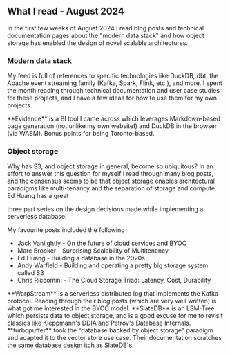 
## What I read - August 2024

In the first few weeks of August 2024 I read blog posts and technical
documentation pages about the "modern data stack" and how object storage has
enabled the design of novel scalable architectures.

### Modern data stack

My feed is full of references to specific technologies like DuckDB, dbt, the
Apache event streaming family (Kafka, Spark, Flink, etc.), and more. I spent the
month reading through technical documentation and user case studies for these
projects, and I have a few ideas for how to use them for my own projects.


<Link to="https://evidence.dev/" target="_blank">**Evidence**</Link>
is a BI tool I came across which leverages Markdown-based page generation (not 
unlike my own website!) and DuckDB in the browser (via WASM). Bonus points for 
being Toronto-based.

### Object storage

Why has S3, and object storage in general, become so ubiquitous? In an effort to
answer this question for myself I read through many blog posts, and the
consensus seems to be that object storage enables architectural paradigms like
multi-tenancy and the separation of storage and compute. Ed Huang has a great
<Link to="https://me.0xffff.me/dbaas1.html" target="_blank">three</Link> <Link
to="https://me.0xffff.me/dbaas2.html" target="_blank">part</Link> <Link 
to="https://me.0xffff.me/dbaas3.html" target="_blank">series</Link> on the
design decisions made while implementing a serverless database.

My favourite posts included the following
- Jack Vanlightly - <Link 
to="https://jack-vanlightly.com/blog/2023/9/25/on-the-future-of-cloud-services-and-byoc"
target="_blank">On the future of cloud services and BYOC</Link>
- Marc Brooker - <Link to="https://brooker.co.za/blog/2023/03/23/economics.html"
target="_blank">Surprising Scalability of Multitenancy</Link>
- Ed Huang - <Link to="https://me.0xffff.me/build-database-in-2020s.html"
target="_blank">Building a database in the 2020s</Link>
- Andy Warfield - <Link to="https://www.allthingsdistributed.com/2023/07/building-and-operating-a-pretty-big-storage-system.html"
target="_blank">
Building and operating a pretty big storage system called S3</Link>
- Chris Riccomini - <Link 
to="https://materializedview.io/p/cloud-storage-triad-latency-cost-durability"
target="_blank">The Cloud Storage Triad: Latency, Cost, Durability</Link>

<Link to="https://www.warpstream.com/" target="_blank">**WarpStream**</Link>
is a serverless distributed log that implements the Kafka protocol. Reading
through their blog posts (which are very well written) is what got me interested
in the BYOC model.

<Link to="https://github.com/slatedb/slatedb" target="_blank">**SlateDB**</Link>
is an LSM-Tree which persists data to object storage, and is a good excuse for
me to revisit classics like Kleppmann's DDIA and Petrov's Database Internals.

<Link to="https://turbopuffer.com/" target="_blank">**turbopuffer**</Link> took
the "database backed by object storage" paradigm and adapted it to the vector
store use case. Their <Link to="https://turbopuffer.com/architecture"
target="_blank">documentation</Link> scratches the same database design itch as
SlateDB's.
